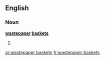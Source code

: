 ==English==

===Noun===
'''[[wastepaper]] [[basket]]s'''

# {{plural of|[[wastepaper basket]]}}

[[ar:wastepaper baskets]]
[[fr:wastepaper baskets]]